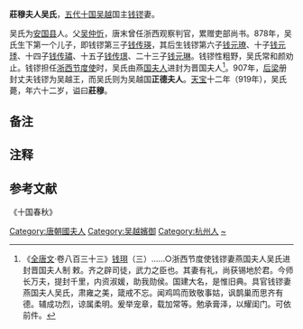 '''莊穆夫人吴氏'''{{BD|858年||919年||catIdx=W}}，[[五代十国|五代十国]][[吴越国|吴越]]国主[[钱镠|钱镠]]妻。

吴氏为[[安国县_(吴越)|安国县]]人。父[[吴仲忻|吴仲忻]]，唐末曾任浙西观察判官，累赠吏部尚书。878年，吴氏生下第一个儿子，即钱镠第三子[[钱传瑛|钱传瑛]]，其后生钱镠第六子[[钱元璙|钱元璙]]、十子[[钱元㻑|钱元㻑]]、十四子[[钱传璛|钱传璛]]、十五子[[钱传璟|钱传璟]]、二十三子[[钱元琳|钱元琳]]。钱镠性粗野，吴氏常和颜劝止。钱镠担任[[浙西节度使|浙西节度使]]时{{efn|吴氏进封时间不详，根据进封[[敕书|敕书]]作者[[钱珝|钱珝]]生平，当在900年前。}}，吴氏由燕[[国夫人|国夫人]]进封为晋国夫人<ref>《[[全唐文|全唐文]]·卷八百三十三》[[钱珝|钱珝]]（三）……○浙西节度使钱镠妻燕国夫人吴氏进封晋国夫人制 敕。齐之辟司徒，武力之臣也。其妻有礼，尚获锡地於君。今师长万夫，提封千里，内资淑媛，助我勋侯。国建大名，是惟旧典。具官钱镠妻燕国夫人吴氏，肃雍之美，箴戒不忘。闻鸡鸣而致敬事姑，讽鹊巢而思齐有德。辅成功烈，谅属柔明。爰举宠章，载加常等。勉承膏泽，以耀闺门。可依前件。</ref>。907年，[[后梁|后梁]]册封丈夫钱镠为吴越王，而吴氏则为吴越国'''正德夫人'''。[[天宝_(吴越)|天宝]]十二年（919年），吴氏薨，年六十二岁，谥曰'''莊穆'''。

== 备注 ==

{{notelist}}

== 注释 ==

{{Reflist}}

==参考文献==
《十国春秋》
{{十国皇后}}

[[Category:唐朝國夫人|Category:唐朝國夫人]]
[[Category:吴越嬪御|Category:吴越嬪御]]
[[Category:杭州人|Category:杭州人]]
[[Category:吴姓|~]]